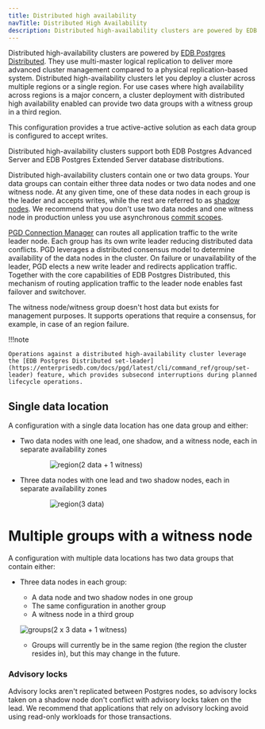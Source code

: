 ```yaml
---
title: Distributed high availability
navTitle: Distributed High Availability
description: Distributed high-availability clusters are powered by EDB Postgres Distributed and are designed to provide high availability across multiple data groups.
---
```


Distributed high-availability clusters are powered by [EDB Postgres Distributed](https://enterprisedb.com/docs/pgd/latest/). They use multi-master logical replication to deliver more advanced cluster management compared to a physical replication-based system. Distributed high-availability clusters let you deploy a cluster across multiple regions or a single region. For use cases where high availability across regions is a major concern, a cluster deployment with distributed high availability enabled can provide two data groups with a witness group in a third region.

This configuration provides a true active-active solution as each data group is configured to accept writes. 

Distributed high-availability clusters support both EDB Postgres Advanced Server and EDB Postgres Extended Server database distributions. 

Distributed high-availability clusters contain one or two data groups. Your data groups can contain either three data nodes or two data nodes and one witness node. At any given time, one of these data nodes in each group is the leader and accepts writes, while the rest are referred to as [shadow nodes](https://enterprisedb.com/docs/pgd/latest/terminology/#write-leader). We recommend that you don't use two data nodes and one witness node in production unless you use asynchronous [commit scopes](https://enterprisedb.com/docs/pgd/latest/reference/commit-scopes/commit-scopes/). 

[PGD Connection Manager](https://enterprisedb.com/docs/pgd/latest/reference/connection-manager/) can routes all application traffic to the write leader node. Each group has its own write leader reducing distributed data conflicts. PGD leverages a distributed consensus model to determine availability of the data nodes in the cluster. On failure or unavailability of the leader, PGD elects a new write leader and redirects application traffic. Together with the core capabilities of EDB Postgres Distributed, this mechanism of routing application traffic to the leader node enables fast failover and switchover.

The witness node/witness group doesn't host data but exists for management purposes. It supports operations that require a consensus, for example, in case of an region failure.

!!!note

    Operations against a distributed high-availability cluster leverage the [EDB Postgres Distributed set-leader](https://enterprisedb.com/docs/pgd/latest/cli/command_ref/group/set-leader) feature, which provides subsecond interruptions during planned lifecycle operations.

## Single data location

A configuration with a single data location has one data group and either:

-   Two data nodes with one lead, one shadow, and a witness node, each in separate availability zones

    <div style="width: 75%; margin: auto;">

    ![region(2 data + 1 witness)](../../images/architectures/dhaaha-1x2-with-witness.svg)

    </div>
    
-   Three data nodes with one lead and two shadow nodes, each in separate availability zones

    <div style="width: 75%; margin: auto;">

    ![region(3 data)](../../images/architectures/ahadha-1x3-cluster.svg)

    </div>

# Multiple groups with a witness node

A configuration with multiple data locations has two data groups that contain either:

* Three data nodes in each group:
    * A data node and two shadow nodes in one group
    * The same configuration in another group
    * A witness node in a third group

    ![groups(2 x 3 data + 1 witness)](../../images/architectures/dha-3x3-cluster.svg)

    * Groups will currently be in the same region (the region the cluster resides in), but this may change in the future.

### Advisory locks

Advisory locks aren't replicated between Postgres nodes, so advisory locks taken on a shadow node don't conflict with advisory locks taken on the lead. We recommend that applications that rely on advisory locking avoid using read-only workloads for those transactions.
